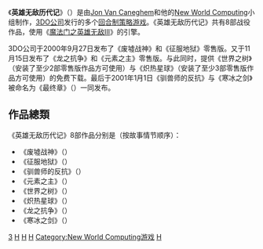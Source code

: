 {{Unreferenced |time=2010-09-13T16:18:28+00:00 }}
{{noteTA
|G1=Games
|G2=Might&Magic
}}
{{Infobox VG
|title = 英雄无敌历代记
| image = File:Heroes Chronicles Cover.jpg
|caption = 《英雄无敌历代记 废墟战神》封面
|developer = [[New_World_Computing|New World Computing]]
|publisher =  [[The_3DO_Company|The 3DO Company]]
|designer = [[Jon_Van_Caneghem|Jon Van Caneghem]]
|engine =
|released = 2000年-2001年
|genre = [[回合制策略游戏|回合制策略游戏]]
|modes= [[单人游戏|单人游戏]]
|platforms = [[Microsoft_Windows|Microsoft Windows]]
}}
《'''英雄无敌历代记'''》（{{lang-en|Heroes Chronicles}}）是由[[Jon_Van_Caneghem|Jon Van Caneghem]]和他的[[New_World_Computing|New World Computing]]小组制作，[[3DO公司|3DO公司]]发行的多个[[回合制策略游戏|回合制策略游戏]]。《英雄无敌历代记》共有8部战役作品，使用《[[魔法门之英雄无敌III|魔法门之英雄无敌III]]》的引擎。

3DO公司于2000年9月27日发布了《废墟战神》和《征服地狱》零售版。又于11月15日发布了《龙之抗争》和《元素之主》零售版。与此同时，提供《世界之树》（安装了至少2部零售版作品方可使用）与《炽热星球》（安装了至少3部零售版作品方可使用）的免费下载。最后于2001年1月1日《驯兽师的反抗》与《寒冰之剑》被命名为《最终章》（{{lang|en|The Final Chapters}}）一同发布。

== 作品總類 ==
《英雄无敌历代记》8部作品分别是（按故事情节顺序）：
*《废墟战神》（{{lang|en|Warlords of the Wasteland}}）
*《征服地狱》（{{lang|en|Conquest of the Underworld}}）
*《驯兽师的反抗》（{{lang|en|Revolt of the Beastmasters}}）
*《元素之主》（{{lang|en|Masters of the Elements}}）
*《世界之树》（{{lang|en|The World Tree}}）
*《炽热星球》（{{lang|en|The Fiery Moon}}）
*《龙之抗争》（{{lang|en|Clash of the Dragons}}）
*《寒冰之剑》（{{lang|en|The Sword of Frost}}）

{{魔法门系列}}

[[Category:魔法门之英雄无敌系列|3]]
[[Category:战略游戏|H]]
[[Category:Windows游戏|H]]
[[Category:2000年电子游戏|H]]
[[Category:New_World_Computing游戏|Category:New World Computing游戏]]
[[Category:3DO公司游戏|H]]